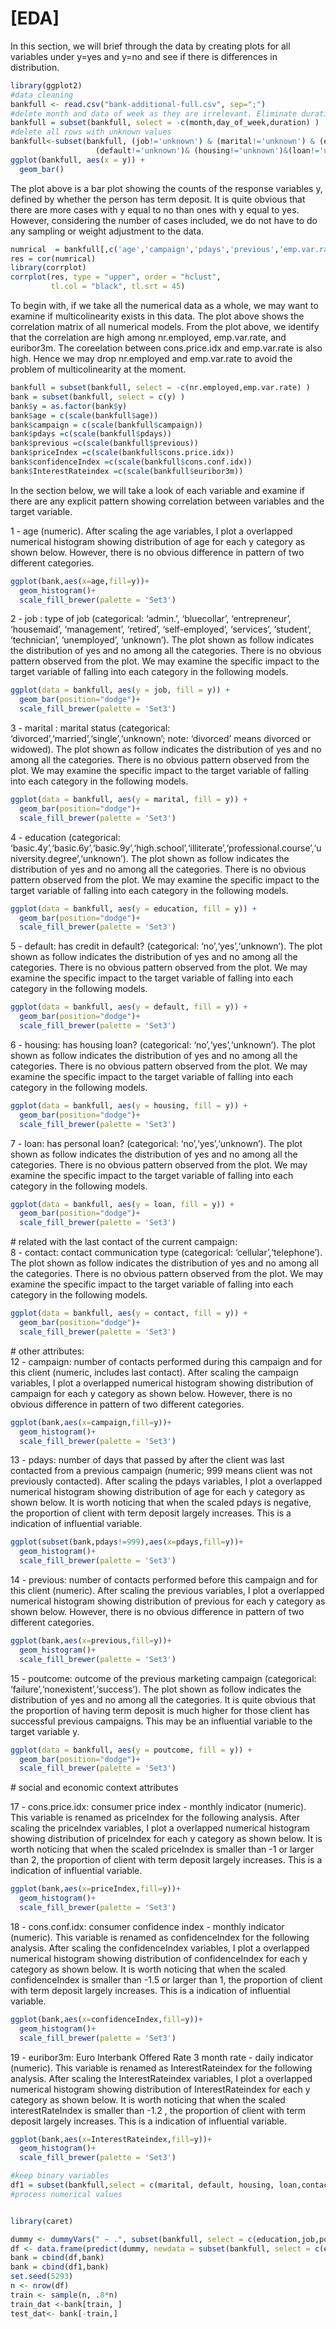 # [EDA]

In this section, we will brief through the data by creating plots for all variables under y=yes and y=no and see if there is differences in distribution.

```r
library(ggplot2)
#data cleaning
bankfull <- read.csv("bank-additional-full.csv", sep=";")
#delete month and data of week as they are irrelevant. Eliminate duration as it has extremely high correlation with target
bankfull = subset(bankfull, select = -c(month,day_of_week,duration) )
#delete all rows with unknown values
bankfull<-subset(bankfull, (job!='unknown') & (marital!='unknown') & (education!='unknown')&
                   (default!='unknown')& (housing!='unknown')&(loan!='unknown'))
ggplot(bankfull, aes(x = y)) +
  geom_bar()
```

The plot above is a bar plot showing the counts of the response variables y, defined by whether the person has term deposit. It is quite obvious that there are more cases with y equal to no than ones with y equal to yes. However, considering the number of cases included, we do not have to do any sampling or weight adjustment to the data.

```r
numrical  = bankfull[,c('age','campaign','pdays','previous','emp.var.rate','cons.price.idx','cons.conf.idx','euribor3m','nr.employed')]
res = cor(numrical)
library(corrplot)
corrplot(res, type = "upper", order = "hclust", 
         tl.col = "black", tl.srt = 45)
```

To begin with, if we take all the numerical data as a whole, we may want to examine if multicolinearity exists in this data. The plot above shows the correlation matrix of all numerical models. From the plot above, we identify that the correlation are high among nr.employed, emp.var.rate, and euribor3m. The coreelation between cons.price.idx and emp.var.rate is also high. Hence we may drop nr.employed and emp.var.rate to avoid the problem of multicolinearity at the moment.

```r
bankfull = subset(bankfull, select = -c(nr.employed,emp.var.rate) )
bank = subset(bankfull, select = c(y) )
bank$y = as.factor(bank$y)
bank$age = c(scale(bankfull$age))
bank$campaign = c(scale(bankfull$campaign))
bank$pdays =c(scale(bankfull$pdays))
bank$previous =c(scale(bankfull$previous))
bank$priceIndex =c(scale(bankfull$cons.price.idx))
bank$confidenceIndex =c(scale(bankfull$cons.conf.idx))
bank$InterestRateindex =c(scale(bankfull$euribor3m))
```

In the section below, we will take a look of each variable and examine if there are any explicit pattern showing correlation between variables and the target variable.

1 - age (numeric). After scaling the age variables, I plot a overlapped numerical histogram showing distribution of age for each y category as shown below. However, there is no obvious difference in pattern of two different categories.

```r
ggplot(bank,aes(x=age,fill=y))+
  geom_histogram()+
  scale_fill_brewer(palette = 'Set3')
```

2 - job : type of job (categorical: 'admin.', 'bluecollar', 'entrepreneur', 'housemaid', 'management', 'retired', 'self-employed', 'services', 'student', 'technician', 'unemployed', 'unknown'). The plot shown as follow indicates the distribution of yes and no among all the categories. There is no obvious pattern observed from the plot. We may examine the specific impact to the target variable of falling into each category in the following models.

```r
ggplot(data = bankfull, aes(y = job, fill = y)) +
  geom_bar(position="dodge")+
  scale_fill_brewer(palette = 'Set3')
```

3 - marital : marital status (categorical: 'divorced','married','single','unknown'; note: 'divorced' means divorced or widowed). The plot shown as follow indicates the distribution of yes and no among all the categories. There is no obvious pattern observed from the plot. We may examine the specific impact to the target variable of falling into each category in the following models.

```r
ggplot(data = bankfull, aes(y = marital, fill = y)) +
  geom_bar(position="dodge")+
  scale_fill_brewer(palette = 'Set3')
```

4 - education (categorical: 'basic.4y','basic.6y','basic.9y','high.school','illiterate','professional.course','university.degree','unknown'). The plot shown as follow indicates the distribution of yes and no among all the categories. There is no obvious pattern observed from the plot. We may examine the specific impact to the target variable of falling into each category in the following models.

```r
ggplot(data = bankfull, aes(y = education, fill = y)) +
  geom_bar(position="dodge")+
  scale_fill_brewer(palette = 'Set3')
```

5 - default: has credit in default? (categorical: 'no','yes','unknown'). The plot shown as follow indicates the distribution of yes and no among all the categories. There is no obvious pattern observed from the plot. We may examine the specific impact to the target variable of falling into each category in the following models.

```r
ggplot(data = bankfull, aes(y = default, fill = y)) +
  geom_bar(position="dodge")+
  scale_fill_brewer(palette = 'Set3')
```

6 - housing: has housing loan? (categorical: 'no','yes','unknown'). The plot shown as follow indicates the distribution of yes and no among all the categories. There is no obvious pattern observed from the plot. We may examine the specific impact to the target variable of falling into each category in the following models.

```r
ggplot(data = bankfull, aes(y = housing, fill = y)) +
  geom_bar(position="dodge")+
  scale_fill_brewer(palette = 'Set3')
```

7 - loan: has personal loan? (categorical: 'no','yes','unknown'). The plot shown as follow indicates the distribution of yes and no among all the categories. There is no obvious pattern observed from the plot. We may examine the specific impact to the target variable of falling into each category in the following models.

```r
ggplot(data = bankfull, aes(y = loan, fill = y)) +
  geom_bar(position="dodge")+
  scale_fill_brewer(palette = 'Set3')
```

\# related with the last contact of the current campaign:\
8 - contact: contact communication type (categorical: 'cellular','telephone'). The plot shown as follow indicates the distribution of yes and no among all the categories. There is no obvious pattern observed from the plot. We may examine the specific impact to the target variable of falling into each category in the following models.

```r
ggplot(data = bankfull, aes(y = contact, fill = y)) +
  geom_bar(position="dodge")+
  scale_fill_brewer(palette = 'Set3')
```

\# other attributes:\
12 - campaign: number of contacts performed during this campaign and for this client (numeric, includes last contact). After scaling the campaign variables, I plot a overlapped numerical histogram showing distribution of campaign for each y category as shown below. However, there is no obvious difference in pattern of two different categories.

```r
ggplot(bank,aes(x=campaign,fill=y))+
  geom_histogram()+
  scale_fill_brewer(palette = 'Set3')
```

13 - pdays: number of days that passed by after the client was last contacted from a previous campaign (numeric; 999 means client was not previously contacted). After scaling the pdays variables, I plot a overlapped numerical histogram showing distribution of age for each y category as shown below. It is worth noticing that when the scaled pdays is negative, the proportion of client with term deposit largely increases. This is a indication of influential variable.

```r
ggplot(subset(bank,pdays!=999),aes(x=pdays,fill=y))+
  geom_histogram()+
  scale_fill_brewer(palette = 'Set3')
```

14 - previous: number of contacts performed before this campaign and for this client (numeric). After scaling the previous variables, I plot a overlapped numerical histogram showing distribution of previous for each y category as shown below. However, there is no obvious difference in pattern of two different categories.

```r
ggplot(bank,aes(x=previous,fill=y))+
  geom_histogram()+
  scale_fill_brewer(palette = 'Set3')
```

15 - poutcome: outcome of the previous marketing campaign (categorical: 'failure','nonexistent','success'). The plot shown as follow indicates the distribution of yes and no among all the categories. It is quite obvious that the proportion of having term deposit is much higher for those client has successful previous campaigns. This may be an influential variable to the target variable y.

```r
ggplot(data = bankfull, aes(y = poutcome, fill = y)) +
  geom_bar(position="dodge")+
  scale_fill_brewer(palette = 'Set3')
```

\# social and economic context attributes\

17 - cons.price.idx: consumer price index - monthly indicator (numeric). This variable is renamed as priceIndex for the following analysis. After scaling the priceIndex variables, I plot a overlapped numerical histogram showing distribution of priceIndex for each y category as shown below. It is worth noticing that when the scaled priceIndex is smaller than -1 or larger than 2, the proportion of client with term deposit largely increases. This is a indication of influential variable.

```r
ggplot(bank,aes(x=priceIndex,fill=y))+
  geom_histogram()+
  scale_fill_brewer(palette = 'Set3')
```

18 - cons.conf.idx: consumer confidence index - monthly indicator (numeric). This variable is renamed as confidenceIndex for the following analysis. After scaling the confidenceIndex variables, I plot a overlapped numerical histogram showing distribution of confidenceIndex for each y category as shown below. It is worth noticing that when the scaled confidenceIndex is smaller than -1.5 or larger than 1, the proportion of client with term deposit largely increases. This is a indication of influential variable.

```r
ggplot(bank,aes(x=confidenceIndex,fill=y))+
  geom_histogram()+
  scale_fill_brewer(palette = 'Set3')
```

19 - euribor3m: Euro Interbank Offered Rate 3 month rate - daily indicator (numeric). This variable is renamed as InterestRateindex for the following analysis. After scaling the InterestRateindex variables, I plot a overlapped numerical histogram showing distribution of InterestRateindex for each y category as shown below. It is worth noticing that when the scaled interestRateIndex is smaller than -1.2 , the proportion of client with term deposit largely increases. This is a indication of influential variable.

```r
ggplot(bank,aes(x=InterestRateindex,fill=y))+
  geom_histogram()+
  scale_fill_brewer(palette = 'Set3')
```

```r
#keep binary variables
df1 = subset(bankfull,select = c(marital, default, housing, loan,contact))
#process numerical values


library(caret)

dummy <- dummyVars(" ~ .", subset(bankfull, select = c(education,job,poutcome)))
df <- data.frame(predict(dummy, newdata = subset(bankfull, select = c(education,job,poutcome)))) 
bank = cbind(df,bank)
bank = cbind(df1,bank)
set.seed(5293)
n <- nrow(df)
train <- sample(n, .8*n)
train_dat <-bank[train, ]
test_dat<- bank[-train,]
```
